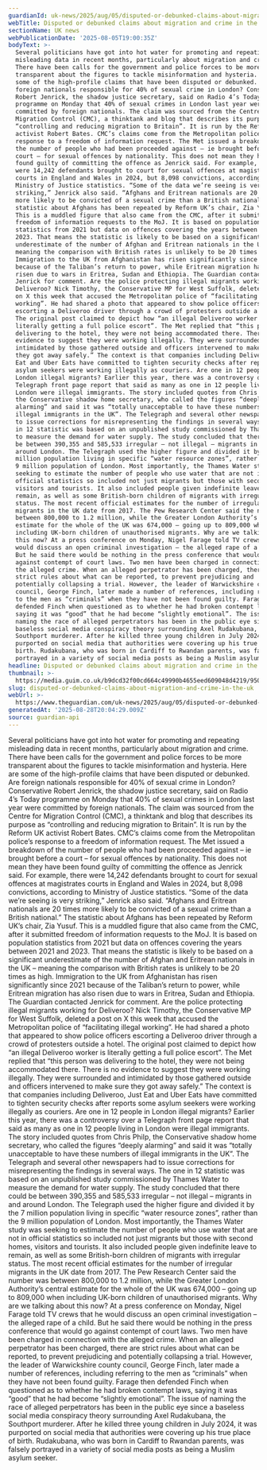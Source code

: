 ```yaml
---
guardianId: uk-news/2025/aug/05/disputed-or-debunked-claims-about-migration-and-crime-uk
webTitle: Disputed or debunked claims about migration and crime in the UK
sectionName: UK news
webPublicationDate: '2025-08-05T19:00:35Z'
bodyText: >-
  Several politicians have got into hot water for promoting and repeating
  misleading data in recent months, particularly about migration and crime.
  There have been calls for the government and police forces to be more
  transparent about the figures to tackle misinformation and hysteria. Here are
  some of the high-profile claims that have been disputed or debunked. Are
  foreign nationals responsible for 40% of sexual crime in London? Conservative
  Robert Jenrick, the shadow justice secretary, said on Radio 4’s Today
  programme on Monday that 40% of sexual crimes in London last year were
  committed by foreign nationals. The claim was sourced from the Centre for
  Migration Control (CMC), a thinktank and blog that describes its purpose as
  “controlling and reducing migration to Britain”. It is run by the Reform UK
  activist Robert Bates. CMC’s claims come from the Metropolitan police’s
  response to a freedom of information request. The Met issued a breakdown of
  the number of people who had been proceeded against – ie brought before a
  court – for sexual offences by nationality. This does not mean they have been
  found guilty of committing the offence as Jenrick said. For example, there
  were 14,242 defendants brought to court for sexual offences at magistrates
  courts in England and Wales in 2024, but 8,098 convictions, according to
  Ministry of Justice statistics. “Some of the data we’re seeing is very
  striking,” Jenrick also said. “Afghans and Eritrean nationals are 20 times
  more likely to be convicted of a sexual crime than a British national.” The
  statistic about Afghans has been repeated by Reform UK’s chair, Zia Yusuf.
  This is a muddled figure that also came from the CMC, after it submitted
  freedom of information requests to the MoJ. It is based on population
  statistics from 2021 but data on offences covering the years between 2021 and
  2023. That means the statistic is likely to be based on a significant
  underestimate of the number of Afghan and Eritrean nationals in the UK –
  meaning the comparison with British rates is unlikely to be 20 times as high.
  Immigration to the UK from Afghanistan has risen significantly since 2021
  because of the Taliban’s return to power, while Eritrean migration has also
  risen due to wars in Eritrea, Sudan and Ethiopia. The Guardian contacted
  Jenrick for comment. Are the police protecting illegal migrants working for
  Deliveroo? Nick Timothy, the Conservative MP for West Suffolk, deleted a post
  on X this week that accused the Metropolitan police of “facilitating illegal
  working”. He had shared a photo that appeared to show police officers
  escorting a Deliveroo driver through a crowd of protesters outside a hotel.
  The original post claimed to depict how “an illegal Deliveroo worker is
  literally getting a full police escort”. The Met replied that “this person was
  delivering to the hotel, they were not being accommodated there. There is no
  evidence to suggest they were working illegally. They were surrounded and
  intimidated by those gathered outside and officers intervened to make sure
  they got away safely.” The context is that companies including Deliveroo, Just
  Eat and Uber Eats have committed to tighten security checks after reports some
  asylum seekers were working illegally as couriers. Are one in 12 people in
  London illegal migrants? Earlier this year, there was a controversy over a
  Telegraph front page report that said as many as one in 12 people living in
  London were illegal immigrants. The story included quotes from Chris Philp,
  the Conservative shadow home secretary, who called the figures “deeply
  alarming” and said it was “totally unacceptable to have these numbers of
  illegal immigrants in the UK”. The Telegraph and several other newspapers had
  to issue corrections for misrepresenting the findings in several ways. The one
  in 12 statistic was based on an unpublished study commissioned by Thames Water
  to measure the demand for water supply. The study concluded that there could
  be between 390,355 and 585,533 irregular – not illegal – migrants in and
  around London. The Telegraph used the higher figure and divided it by the 7
  million population living in specific “water resource zones”, rather than the
  9 million population of London. Most importantly, the Thames Water study was
  seeking to estimate the number of people who use water that are not in
  official statistics so included not just migrants but those with second homes,
  visitors and tourists. It also included people given indefinite leave to
  remain, as well as some British-born children of migrants with irregular
  status. The most recent official estimates for the number of irregular
  migrants in the UK date from 2017. The Pew Research Center said the number was
  between 800,000 to 1.2 million, while the Greater London Authority’s central
  estimate for the whole of the UK was 674,000 – going up to 809,000 when
  including UK-born children of unauthorised migrants. Why are we talking about
  this now? At a press conference on Monday, Nigel Farage told TV crews that he
  would discuss an open criminal investigation – the alleged rape of a child.
  But he said there would be nothing in the press conference that would go
  against contempt of court laws. Two men have been charged in connection with
  the alleged crime. When an alleged perpetrator has been charged, there are
  strict rules about what can be reported, to prevent prejudicing and
  potentially collapsing a trial. However, the leader of Warwickshire county
  council, George Finch, later made a number of references, including referring
  to the men as “criminals” when they have not been found guilty. Farage then
  defended Finch when questioned as to whether he had broken contempt laws,
  saying it was “good” that he had become “slightly emotional”. The issue of
  naming the race of alleged perpetrators has been in the public eye since a
  baseless social media conspiracy theory surrounding Axel Rudakubana, the
  Southport murderer. After he killed three young children in July 2024, it was
  purported on social media that authorities were covering up his true place of
  birth. Rudakubana, who was born in Cardiff to Rwandan parents, was falsely
  portrayed in a variety of social media posts as being a Muslim asylum seeker.
headline: Disputed or debunked claims about migration and crime in the UK
thumbnail: >-
  https://media.guim.co.uk/b9dcd32f00cd664c49990b4655eed609048d4219/950_600_4249_3400/500.jpg
slug: disputed-or-debunked-claims-about-migration-and-crime-in-the-uk
webUrl: >-
  https://www.theguardian.com/uk-news/2025/aug/05/disputed-or-debunked-claims-about-migration-and-crime-uk
generatedAt: '2025-08-28T20:04:29.009Z'
source: guardian-api
---
```

Several politicians have got into hot water for promoting and repeating misleading data in recent months, particularly about migration and crime. There have been calls for the government and police forces to be more transparent about the figures to tackle misinformation and hysteria. Here are some of the high-profile claims that have been disputed or debunked. Are foreign nationals responsible for 40% of sexual crime in London? Conservative Robert Jenrick, the shadow justice secretary, said on Radio 4’s Today programme on Monday that 40% of sexual crimes in London last year were committed by foreign nationals. The claim was sourced from the Centre for Migration Control (CMC), a thinktank and blog that describes its purpose as “controlling and reducing migration to Britain”. It is run by the Reform UK activist Robert Bates. CMC’s claims come from the Metropolitan police’s response to a freedom of information request. The Met issued a breakdown of the number of people who had been proceeded against – ie brought before a court – for sexual offences by nationality. This does not mean they have been found guilty of committing the offence as Jenrick said. For example, there were 14,242 defendants brought to court for sexual offences at magistrates courts in England and Wales in 2024, but 8,098 convictions, according to Ministry of Justice statistics. “Some of the data we’re seeing is very striking,” Jenrick also said. “Afghans and Eritrean nationals are 20 times more likely to be convicted of a sexual crime than a British national.” The statistic about Afghans has been repeated by Reform UK’s chair, Zia Yusuf. This is a muddled figure that also came from the CMC, after it submitted freedom of information requests to the MoJ. It is based on population statistics from 2021 but data on offences covering the years between 2021 and 2023. That means the statistic is likely to be based on a significant underestimate of the number of Afghan and Eritrean nationals in the UK – meaning the comparison with British rates is unlikely to be 20 times as high. Immigration to the UK from Afghanistan has risen significantly since 2021 because of the Taliban’s return to power, while Eritrean migration has also risen due to wars in Eritrea, Sudan and Ethiopia. The Guardian contacted Jenrick for comment. Are the police protecting illegal migrants working for Deliveroo? Nick Timothy, the Conservative MP for West Suffolk, deleted a post on X this week that accused the Metropolitan police of “facilitating illegal working”. He had shared a photo that appeared to show police officers escorting a Deliveroo driver through a crowd of protesters outside a hotel. The original post claimed to depict how “an illegal Deliveroo worker is literally getting a full police escort”. The Met replied that “this person was delivering to the hotel, they were not being accommodated there. There is no evidence to suggest they were working illegally. They were surrounded and intimidated by those gathered outside and officers intervened to make sure they got away safely.” The context is that companies including Deliveroo, Just Eat and Uber Eats have committed to tighten security checks after reports some asylum seekers were working illegally as couriers. Are one in 12 people in London illegal migrants? Earlier this year, there was a controversy over a Telegraph front page report that said as many as one in 12 people living in London were illegal immigrants. The story included quotes from Chris Philp, the Conservative shadow home secretary, who called the figures “deeply alarming” and said it was “totally unacceptable to have these numbers of illegal immigrants in the UK”. The Telegraph and several other newspapers had to issue corrections for misrepresenting the findings in several ways. The one in 12 statistic was based on an unpublished study commissioned by Thames Water to measure the demand for water supply. The study concluded that there could be between 390,355 and 585,533 irregular – not illegal – migrants in and around London. The Telegraph used the higher figure and divided it by the 7 million population living in specific “water resource zones”, rather than the 9 million population of London. Most importantly, the Thames Water study was seeking to estimate the number of people who use water that are not in official statistics so included not just migrants but those with second homes, visitors and tourists. It also included people given indefinite leave to remain, as well as some British-born children of migrants with irregular status. The most recent official estimates for the number of irregular migrants in the UK date from 2017. The Pew Research Center said the number was between 800,000 to 1.2 million, while the Greater London Authority’s central estimate for the whole of the UK was 674,000 – going up to 809,000 when including UK-born children of unauthorised migrants. Why are we talking about this now? At a press conference on Monday, Nigel Farage told TV crews that he would discuss an open criminal investigation – the alleged rape of a child. But he said there would be nothing in the press conference that would go against contempt of court laws. Two men have been charged in connection with the alleged crime. When an alleged perpetrator has been charged, there are strict rules about what can be reported, to prevent prejudicing and potentially collapsing a trial. However, the leader of Warwickshire county council, George Finch, later made a number of references, including referring to the men as “criminals” when they have not been found guilty. Farage then defended Finch when questioned as to whether he had broken contempt laws, saying it was “good” that he had become “slightly emotional”. The issue of naming the race of alleged perpetrators has been in the public eye since a baseless social media conspiracy theory surrounding Axel Rudakubana, the Southport murderer. After he killed three young children in July 2024, it was purported on social media that authorities were covering up his true place of birth. Rudakubana, who was born in Cardiff to Rwandan parents, was falsely portrayed in a variety of social media posts as being a Muslim asylum seeker.
